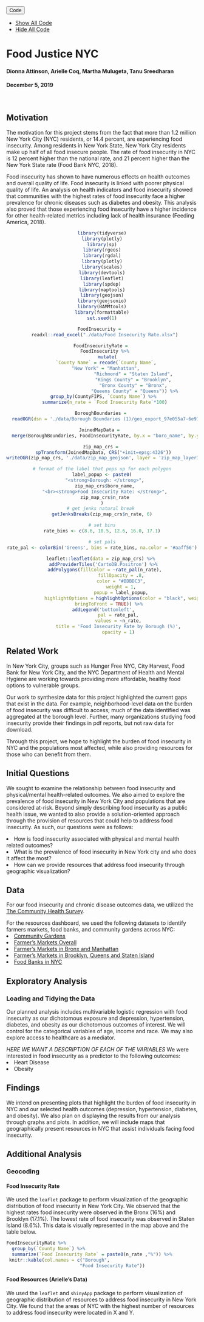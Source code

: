 <div class="fluid-row" id="header">

<div class="btn-group pull-right">
<button type="button" class="btn btn-default btn-xs dropdown-toggle" data-toggle="dropdown" aria-haspopup="true" aria-expanded="false"><span>Code</span> <span class="caret"></span></button>
<ul class="dropdown-menu" style="min-width: 50px;">
<li><a id="rmd-show-all-code" href="#">Show All Code</a></li>
<li><a id="rmd-hide-all-code" href="#">Hide All Code</a></li>
</ul>
</div>

<h1 class="title toc-ignore">Food Justice NYC</h1>
<h4 class="author">Dionna Attinson, Arielle Coq, Martha Mulugeta, Tanu Sreedharan</h4>
<h4 class="date">December 5, 2019</h4>

</div>

<div id="motivation" class="section level1">
<br /> 
<h2>Motivation</h2>

<p>The motivation for this project stems from the fact that more than 1.2 million New York City (NYC) residents, or 14.4 percent, are experiencing food insecurity. Among residents in New York State, New York City residents make up half of all food insecure people. The rate of food insecurity in NYC is 12 percent higher than the national rate, and 21 percent higher than the New York State rate (Food Bank NYC, 2018).</p>

<p>Food insecurity has shown to have numerous effects on health outcomes and overall quality of life. Food insecurity is linked with poorer physical quality of life. An analysis on health indicators and food insecurity showed that communities with the highest rates of food insecurity face a higher prevalence for chronic diseases such as diabetes and obesity. This analysis also proved that those experiencing food insecurity have a higher incidence for other health-related metrics including lack of health insurance (Feeding America, 2018).</p>

<center>
```r
library(tidyverse)
library(plotly)
library(sp)
library(rgeos)
library(rgdal)
library(plotly)
library(scales)
library(devtools)
library(leaflet)
library(spdep)
library(maptools)
library(geojson)
library(geojsonio)
library(BAMMtools)
library(formattable)
set.seed(1)
```

```r
FoodInsecurity =  
  readxl::read_excel("./data/Food Insecurity Rate.xlsx")
```

```r
FoodInsecurityRate = 
  FoodInsecurity %>%
    mutate(
    `County Name` = recode(`County Name`, 
                        "New York" = "Manhattan",                                
                        "Richmond" = "Staten Island", 
                        "Kings County" = "Brooklyn", 
                        "Bronx County" = "Bronx", 
                        "Queens County" = "Queens")) %>%
  group_by(CountyFIPS, `County Name`) %>% 
  summarize(n_rate = `Food Insecurity Rate`*100)
```

```r
BoroughBoundaries = 
  readOGR(dsn = './data/Borough Boundaries (1)/geo_export_97e055a7-6e97-45ba-a62a-655afa70a40a.shp', stringsAsFactors = FALSE) 

JoinedMapData =  
  merge(BoroughBoundaries, FoodInsecurityRate, by.x = "boro_name", by.y = "County Name") 
```

```r
zip_map_crs = 
  spTransform(JoinedMapData, CRS("+init=epsg:4326")) 
writeOGR(zip_map_crs, './data/zip_map_geojson', layer = 'zip_map_layer32', driver = 'GeoJSON')
```
 
```r
# format of the label that pops up for each polygon
label_popup <- paste0(
  "<strong>Borough: </strong>",
  zip_map_crs$boro_name,
  "<br><strong>Food Insecurity Rate: </strong>",
  zip_map_crs$n_rate
)
# get jenks natural break 
getJenksBreaks(zip_map_crs$n_rate, 6)

# set bins
rate_bins <- c(8.6, 10.5, 12.6, 16.0, 17.1)

# set pals
rate_pal <- colorBin('Greens', bins = rate_bins, na.color = '#aaff56')

```

```r
leaflet::leaflet(data = zip_map_crs) %>% 
  addProviderTiles('CartoDB.Positron') %>% 
  addPolygons(fillColor = ~rate_pal(n_rate),
              fillOpacity = .8,
              color = "#BDBDC3",
              weight = 1,
              popup = label_popup,
              highlightOptions = highlightOptions(color = "black", weight = 2,
      bringToFront = TRUE)) %>% 
 addLegend('bottomleft',
            pal = rate_pal,
            values = ~n_rate,
            title = 'Food Insecurity Rate by Borough (%)',
            opacity = 1)
```
</center> 

<h2>Related Work</h2>
<p> In New York City, groups such as Hunger Free NYC, City Harvest, Food Bank for New York City, and the NYC Department of Health and Mental Hygiene are working towards providing more affordable, healthy food options to vulnerable groups.</p>

<p>Our work to synthesize data for this project highlighted the current gaps that exist in the data. For example, neighborhood-level data on the burden of food insecurity was difficult to access; much of the data identified was aggregated at the borough level. Further, many organizations studying food insecurity provide their findings in pdf reports, but not raw data for download.</p>

<p>Through this project, we hope to highlight the burden of food insecurity in NYC and the populations most affected, while also providing resources for those who can benefit from them. </p>

<h2>Initial Questions</h2>
We sought to examine the relationship between food insecurity and physical/mental health-related outcomes. We also aimed to explore the prevalence of food insecurity in New York City and populations that are considered at-risk. Beyond simply describing food insecurity as a public health issue, we wanted to also provide a solution-oriented approach through the provision of resources that could help to address food insecurity. As such, our questions were as follows:

<li> How is food insecurity associated with physical and mental health related outcomes? </li>
<li> What is the prevalence of food insecurity in New York city and who does it affect the most? </li>
<li> How can we provide resources that address food insecurity through geographic visualization? </li>

<h2>Data</h2>
For our food insecurity and chronic disease outcomes data, we utilized the [The Community Health Survey](https://www1.nyc.gov/site/doh/data/data-sets/community-health-survey-public-use-data.page). 

For the resources dashboard, we used the following datasets to identify farmers markets, food banks, and community gardens across NYC: 
<li> [Community Gardens](https://greenthumb.nycgovparks.org/gardensearch.php#garden-list) </li> 
<li> [Farmer’s Markets Overall](https://www.agriculture.ny.gov/AP/agservices/fmnp/fmnp-authorized-markets.html#fm) </li>   
<li> [Farmer’s Markets in Bronx and Manhattan](https://www.agriculture.ny.gov/AP/agservices/fmnp/fm/Farmers%20Markets%20NYC%20Bronx%20and%20Manhattan.pdf) </li>  
<li> [Farmer’s Markets in Brooklyn, Queens and Staten Island](https://www.agriculture.ny.gov/AP/agservices/fmnp/fm/Farmers%20Markets%20NYC%20Brooklyn%20Queens%20and%20Staten%20Island.pdf) </li>  
<li> [Food Banks in NYC](https://www.foodbanknyc.org/get-help/) </li>  

<h2>Exploratory Analysis</h2> 
<h3> Loading and Tidying the Data </h3>
<p>Our planned analysis includes multivariable logistic regression with food insecurity as our dichotomous exposure and depression, hypertension, diabetes, and obesity as our dichotomous outcomes of interest. We will control for the categorical variables of age, income and race. We may also explore access to healthcare as a mediator.</p>

<em> HERE WE WANT A DESCRIPTION OF EACH OF THE VARIABLES </em> We were interested in food insecurity as a predictor to the following outcomes: 
<li> Heart Disease </li> 
<li> Obesity </li>
<h2>Findings</h2>
<p>We intend on presenting plots that highlight the burden of food insecurity in NYC and our selected health outcomes (depression, hypertension, diabetes, and obesity). We also plan on displaying the results from our analysis through graphs and plots. In addition, we will include maps that geographically present resources in NYC that assist individuals facing food insecurity.</p>
<h2>Additional Analysis</h2>
<h3> Geocoding </h3> 
<h4> Food Insecurity Rate </h4>
We used the `leaflet` package to perform visualization of the geographic distribution of  food insecurity in New York City. We observed that the highest rates food insecurity were observed in the Bronx (16%) and Brooklyn (17.1%). The lowest rate of food insecurity was observed in Staten Island (8.6%). This data is visually represented in the map above and the table below.

```r
FoodInsecurityRate %>%
  group_by(`County Name`) %>%
  summarize(`Food Insecurity Rate` = paste0(n_rate ,"%")) %>%
 knitr::kable(col.names = c("Borough",
                           "Food Insecurity Rate"))
```

<h4> Food Resources (Arielle's Data)</h4> 
We used the `leaflet` and `shinyApp` package to perform visualization of geographic distribution of resources to address food insecurity in New York City. We found that the areas of NYC with the highest number of resources to address food insecurity were located in X and Y. 
